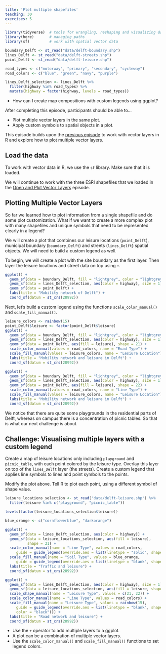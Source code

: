 ```yaml
---
title: 'Plot multiple shapefiles'
teaching: 30
exercises: 5
---
```


```r
library(tidyverse)  # tools for wrangling, reshaping and visualizing data
library(here)       # managing paths
library(sf)         # work with spatial vector data

boundary_Delft <- st_read("data/delft-boundary.shp")
lines_Delft <- st_read("data/delft-streets.shp")
point_Delft <- st_read("data/delft-leisure.shp")

road_types <- c("motorway", "primary", "secondary", "cycleway")
road_colors <- c("blue", "green", "navy", "purple")

lines_Delft_selection <- lines_Delft %>% 
  filter(highway %in% road_types) %>% 
  mutate(highway = factor(highway, levels = road_types))
```

:::::::::::::::::::::::::::::::::::::: questions 

- How can I create map compositions with custom legends using ggplot?

::::::::::::::::::::::::::::::::::::::::::::::::

::::::::::::::::::::::::::::::::::::: objectives

After completing this episode, participants should be able to…

- Plot multiple vector layers in the same plot.
- Apply custom symbols to spatial objects in a plot.

::::::::::::::::::::::::::::::::::::::::::::::::

This episode builds upon the [previous episode](../episodes/10-explore-and-plot-by-vector-layer-attributes.Rmd) to work with vector layers in R and explore how to plot multiple vector layers.



## Load the data

To work with vector data in R, we use the `sf` library. Make sure that it is loaded.

We will continue to work with the three ESRI shapefiles that we loaded in the [Open and Plot Vector Layers](../episodes/09-open-and-plot-vector-layers.Rmd) episode.



## Plotting Multiple Vector Layers

So far we learned how to plot information from a single shapefile and do some plot customization. What if we want to create a more complex plot with many shapefiles and unique symbols that need to be represented clearly in a legend?

We will create a plot that combines our leisure locations (`point_Delft`), municipal boundary (`boundary_Delft`) and streets (`lines_Delft`) spatial objects. We will need to build a custom legend as well.

To begin, we will create a plot with the site boundary as the first layer. Then layer the leisure locations and street data on top using `+`.

```r
ggplot() + 
  geom_sf(data = boundary_Delft, fill = "lightgrey", color = "lightgrey") +
  geom_sf(data = lines_Delft_selection, aes(color = highway), size = 1) +
  geom_sf(data = point_Delft) +
  labs(title = "Mobility network of Delft") + 
  coord_sf(datum = st_crs(28992))
```

Next, let’s build a custom legend using the functions `scale_color_manual()` and `scale_fill_manual()`.

```r
leisure_colors <- rainbow(15)
point_Delft$leisure <- factor(point_Delft$leisure)
ggplot() + 
  geom_sf(data = boundary_Delft, fill = "lightgrey", color = "lightgrey") +
  geom_sf(data = lines_Delft_selection, aes(color = highway), size = 1) + 
  geom_sf(data = point_Delft, aes(fill = leisure), shape = 21) +
  scale_color_manual(values = road_colors, name = "Road Type") + 
  scale_fill_manual(values = leisure_colors, name = "Lesiure Location") + 
  labs(title = "Mobility network and leisure in Delft") + 
  coord_sf(datum = st_crs(28992))
```

```r
ggplot() +
  geom_sf(data = boundary_Delft, fill = "lightgrey", color = "lightgrey") +
  geom_sf(data = lines_Delft_selection, aes(color = highway), size = 1) +
  geom_sf(data = point_Delft, aes(fill = leisure), shape = 22) +
  scale_color_manual(values = road_colors, name = "Line Type") +
  scale_fill_manual(values = leisure_colors, name = "Leisure Location") +
  labs(title = "Mobility network and leisure in Delft") + 
  coord_sf(datum = st_crs(28992))
```

We notice that there are quite some playgrounds in the residential parts of Delft, whereas on campus there is a concentration of picnic tables. So that is what our next challenge is about.


::::::::::::::::::::::::::::::::::::: challenge 

## Challenge: Visualising multiple layers with a custom legend

Create a map of leisure locations only including `playground` and `picnic_table`, with each point colored by the leisure type. Overlay this layer on top of the `lines_Delft` layer (the streets). Create a custom legend that applies line symbols to lines and point symbols to the points.

Modify the plot above. Tell R to plot each point, using a different symbol of shape value.

:::::::::::::::::::::::: solution 

```r
leisure_locations_selection <- st_read("data/delft-leisure.shp") %>% 
  filter(leisure %in% c("playground", "picnic_table"))
```

```r
levels(factor(leisure_locations_selection$leisure))
```

```r
blue_orange <- c("cornflowerblue", "darkorange")
```

```r
ggplot() + 
  geom_sf(data = lines_Delft_selection, aes(color = highway)) + 
  geom_sf(data = leisure_locations_selection, aes(fill = leisure), 
          shape = 21) + 
  scale_color_manual(name = "Line Type", values = road_colors,
     guide = guide_legend(override.aes = list(linetype = "solid", shape = NA))) + 
  scale_fill_manual(name = "Soil Type", values = blue_orange,
     guide = guide_legend(override.aes = list(linetype = "blank", shape = 21, colour = NA))) + 
  labs(title = "Traffic and leisure") + 
  coord_sf(datum = st_crs(28992))
```

```r
ggplot() + 
  geom_sf(data = lines_Delft_selection, aes(color = highway), size = 1) + 
  geom_sf(data = leisure_locations_selection, aes(fill = leisure, shape = leisure), size = 2) + 
  scale_shape_manual(name = "Leisure Type", values = c(21, 22)) +
  scale_color_manual(name = "Line Type", values = road_colors) + 
  scale_fill_manual(name = "Leisure Type", values = rainbow(15),
     guide = guide_legend(override.aes = list(linetype = "blank", shape = c(21, 22),
     color = "black"))) + 
  labs(title = "Road network and leisure") + 
  coord_sf(datum = st_crs(28992))
```

:::::::::::::::::::::::::::::::::

::::::::::::::::::::::::::::::::::::::::::::::::


::::::::::::::::::::::::::::::::::::: keypoints 

- Use the `+` operator to add multiple layers to a ggplot.
- A plot can be a combination of multiple vector layers.
- Use the `scale_color_manual()` and `scale_fill_manual()` functions to set legend colors.

::::::::::::::::::::::::::::::::::::::::::::::::

